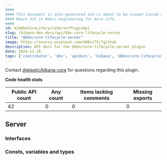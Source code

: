 ```yaml
---
####
#### This document is auto-generated and is meant to be viewed inside our experimental, new docs system.
#### Reach out in #docs-engineering for more info.
####
id: kibKbnCoreLifecycleServerPluginApi
slug: /kibana-dev-docs/api/kbn-core-lifecycle-server
title: "@kbn/core-lifecycle-server"
image: https://source.unsplash.com/400x175/?github
description: API docs for the @kbn/core-lifecycle-server plugin
date: 2024-12-16
tags: ['contributor', 'dev', 'apidocs', 'kibana', '@kbn/core-lifecycle-server']
---
```




Contact [@elastic/kibana-core](https://github.com/orgs/elastic/teams/kibana-core) for questions regarding this plugin.

**Code health stats**

| Public API count  | Any count | Items lacking comments | Missing exports |
|-------------------|-----------|------------------------|-----------------|
| 42 | 0 | 0 | 0 |

## Server

### Interfaces
<DocDefinitionList data={kbnCoreLifecycleServerObj.server.interfaces}/>

### Consts, variables and types
<DocDefinitionList data={kbnCoreLifecycleServerObj.server.misc}/>

